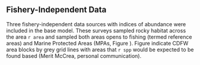 ## Fishery-Independent Data

Three fishery-independent data sources with indices of abundance were included in the base model. These surveys sampled rocky habitat across the area `r area` and sampled both areas opens to fishing (termed reference areas) and Marine Protected Areas (MPAs, Figure \ref{fig:survey-locations}). Figure \ref{fig:survey-locations} indicate CDFW area blocks by grey grid lines with areas that `r spp` would be expected to be found based (Merit McCrea, personal communication).
